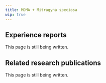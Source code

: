 ---
title: MDMA + Mitragyna speciosa
wip: true
---

## Experience reports

This page is still being written.

## Related research publications

This page is still being written.


